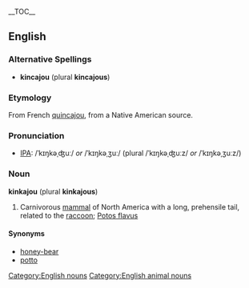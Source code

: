 {{wikipedia}}
__TOC__
==English==
===Alternative Spellings===
* '''kincajou''' (plural '''kincajous''')

===Etymology===
From French [[quincajou]], from a Native American source. <!-- Merriam-Webster's has a likely source, but I can't find any uncopyrighted versions of this information -->

===Pronunciation===
* [[Wiktionary:Pronunciation key|IPA]]: /ˈkɪŋkəˌʤuː/ ''or'' /ˈkɪŋkəˌʒuː/ (plural /ˈkɪŋkəˌʤuːz/ ''or'' /ˈkɪŋkəˌʒuːz/)

===Noun===
'''kinkajou''' (plural '''kinkajous''')
# Carnivorous [[mammal]] of North America with a long, prehensile tail, related to the [[raccoon]]; [[Potos flavus]]

====Synonyms====
* [[honey-bear]]
* [[potto]]

[[Category:English nouns]][[Category:English animal nouns]]
